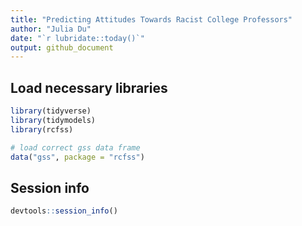 ```yaml
---
title: "Predicting Attitudes Towards Racist College Professors"
author: "Julia Du"
date: "`r lubridate::today()`"
output: github_document
---
```


## Load necessary libraries

```r
library(tidyverse)
library(tidymodels)
library(rcfss)

# load correct gss data frame
data("gss", package = "rcfss")
```

## Session info

```r
devtools::session_info()
```
